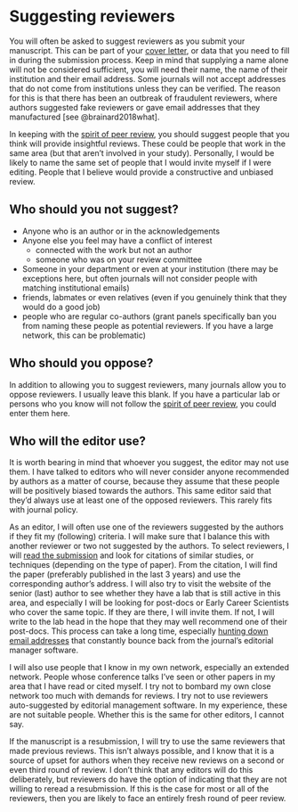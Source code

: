 # Suggesting reviewers {#suggestreviewers}

You will often be asked to suggest reviewers as you submit your manuscript. This can be part of your [cover letter](#letter), or data that you need to fill in during the submission process. Keep in mind that supplying a name alone will not be considered sufficient, you will need their name, the name of their institution and their email address. Some journals will not accept addresses that do not come from institutions unless they can be verified. The reason for this is that there has been an outbreak of fraudulent reviewers, where authors suggested fake reviewers or gave email addresses that they manufactured [see @brainard2018what]. 

In keeping with the [spirit of peer review](#spirit), you should suggest people that you think will provide insightful reviews. These could be people that work in the same area (but that aren't involved in your study). Personally, I would be likely to name the same set of people that I would invite myself if I were editing. People that I believe would provide a constructive and unbiased review. 

## Who should you not suggest?

 - Anyone who is an author or in the acknowledgements
 - Anyone else you feel may have a conflict of interest 
   + connected with the work but not an author
   + someone who was on your review committee
 - Someone in your department or even at your institution (there may be exceptions here, but often journals will not consider people with matching institutional emails)
 - friends, labmates or even relatives (even if you genuinely think that they would do a good job)
 - people who are regular co-authors (grant panels specifically ban you from naming these people as potential reviewers. If you have a large network, this can be problematic)
 
## Who should you oppose?

In addition to allowing you to suggest reviewers, many journals allow you to oppose reviewers. I usually leave this blank. If you have a particular lab or persons who you know will not follow the [spirit of peer review](#spirit), you could enter them here. 
 
 
## Who will the editor use?
It is worth bearing in mind that whoever you suggest, the editor may not use them. I have talked to editors who will never consider anyone recommended by authors as a matter of course, because they assume that these people will be positively biased towards the authors. This same editor said that they'd always use at least one of the opposed reviewers. This rarely fits with journal policy. 

As an editor, I will often use one of the reviewers suggested by the authors if they fit my (following) criteria. I will make sure that I balance this with another reviewer or two not suggested by the authors. To select reviewers, I will [read the submission](#editors) and look for citations of similar studies, or techniques (depending on the type of paper). From the citation, I will find the paper (preferably published in the last 3 years) and use the corresponding author's address. I will also try to visit the website of the senior (last) author to see whether they have a lab that is still active in this area, and especially I will be looking for post-docs or Early Career Scientists who cover the same topic. If they are there, I will invite them. If not, I will write to the lab head in the hope that they may well recommend one of their post-docs. This process can take a long time, especially [hunting down email addresses](#website) that constantly bounce back from the journal's editorial manager software. 

I will also use people that I know in my own network, especially an extended network. People whose conference talks I've seen or other papers in my area that I have read or cited myself. I try not to bombard my own close network too much with demands for reviews. I try not to use reviewers auto-suggested by editorial management software. In my experience, these are not suitable people. Whether this is the same for other editors, I cannot say.

If the manuscript is a resubmission, I will try to use the same reviewers that made previous reviews. This isn't always possible, and I know that it is a source of upset for authors when they receive new reviews on a second or even third round of review. I don't think that any editors will do this deliberately, but reviewers do have the option of indicating that they are not willing to reread a resubmission. If this is the case for most or all of the reviewers, then you are likely to face an entirely fresh round of peer review. 
